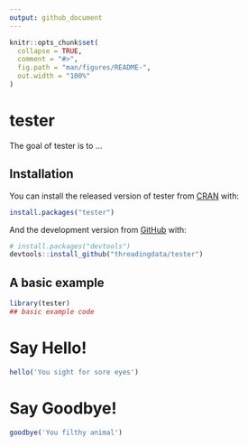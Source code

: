 ```yaml
---
output: github_document
---
```


<!-- README.md is generated from README.Rmd. Please edit that file -->

```r
knitr::opts_chunk$set(
  collapse = TRUE,
  comment = "#>",
  fig.path = "man/figures/README-",
  out.width = "100%"
)
```

# tester

<!-- badges: start -->
<!-- badges: end -->

The goal of tester is to ...

## Installation

You can install the released version of tester from [CRAN](https://CRAN.R-project.org) with:

``` r
install.packages("tester")
```

And the development version from [GitHub](https://github.com/) with:

``` r
# install.packages("devtools")
devtools::install_github("threadingdata/tester")
```

## A basic example

```r
library(tester)
## basic example code
```

# Say Hello!

```r
hello('You sight for sore eyes')
```

# Say Goodbye!

```r
goodbye('You filthy animal')
```
